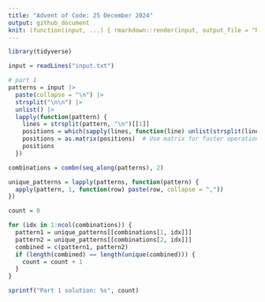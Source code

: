 ```yaml
---
title: "Advent of Code: 25 December 2024"
output: github_document
knit: (function(input, ...) { rmarkdown::render(input, output_file = "README.md", envir = globalenv()) })
---
```


```r
library(tidyverse)
```

```r
input = readLines("input.txt")
```

```r
# part 1
patterns = input |>
  paste(collapse = "\n") |>
  strsplit("\n\n") |>
  unlist() |>
  lapply(function(pattern) {
    lines = strsplit(pattern, "\n")[[1]]
    positions = which(sapply(lines, function(line) unlist(strsplit(line, NULL))) == "#", arr.ind = T)
    positions = as.matrix(positions)  # Use matrix for faster operations
    positions
  })

combinations = combn(seq_along(patterns), 2)

unique_patterns = lapply(patterns, function(pattern) {
  apply(pattern, 1, function(row) paste(row, collapse = ","))
})

count = 0

for (idx in 1:ncol(combinations)) {
  pattern1 = unique_patterns[[combinations[1, idx]]]
  pattern2 = unique_patterns[[combinations[2, idx]]]
  combined = c(pattern1, pattern2)
  if (length(combined) == length(unique(combined))) {
    count = count + 1
  }
}

sprintf("Part 1 solution: %s", count)
```



















